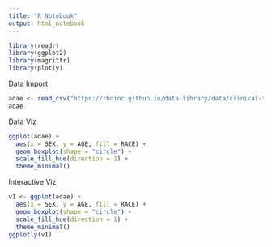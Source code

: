 ```yaml
---
title: "R Notebook"
output: html_notebook
---
```

```r
library(readr)
library(ggplot2)
library(magrittr)
library(plotly)
```

Data Import
```r
adae <- read_csv("https://rhoinc.github.io/data-library/data/clinical-trials/adam/adae.csv")
adae
```

Data Viz
```r
ggplot(adae) +
  aes(x = SEX, y = AGE, fill = RACE) +
  geom_boxplot(shape = "circle") +
  scale_fill_hue(direction = 1) +
  theme_minimal()
```

Interactive Viz
```r
v1 <- ggplot(adae) +
  aes(x = SEX, y = AGE, fill = RACE) +
  geom_boxplot(shape = "circle") +
  scale_fill_hue(direction = 1) +
  theme_minimal()
ggplotly(v1)
```

